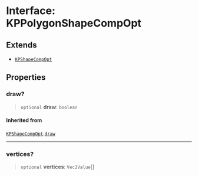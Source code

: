 # Interface: KPPolygonShapeCompOpt

## Extends

- [`KPShapeCompOpt`](/KaPlanck/api/interfaces/KPShapeCompOpt)

## Properties

### draw?

> `optional` **draw**: `boolean`

#### Inherited from

[`KPShapeCompOpt`](/KaPlanck/api/interfaces/KPShapeCompOpt).[`draw`](/KaPlanck/api/interfaces/KPShapeCompOpt#draw)

***

### vertices?

> `optional` **vertices**: `Vec2Value`[]
